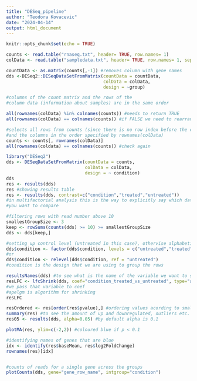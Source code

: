 ```yaml
---
title: "DESeq_pipeline"
author: "Teodora Kovacevic"
date: "2024-04-14"
output: html_document
---
```


```r
knitr::opts_chunk$set(echo = TRUE)
```

```r

counts <- read.table("rnaseq.txt", header= TRUE, row.names= 1)
colData <- read.table("sampledata.txt", header= TRUE, row.names= 1, sep = "\t", stringsAsFactors= TRUE)

countData <- as.matrix(counts[,-1]) #removes column with gene names
dds <-DESeq2::DESeqDataSetFromMatrix(countData = countData, 
                                     colData = colData, 
                                     design = ~group)
```
```r

#columns of the count matrix and the rows of the 
#column data (information about samples) are in the same order

all(rownames(colData) %in% colnames(counts)) #needs to return TRUE
all(rownames(colData) == colnames(counts)) #if FALSE we need to rearrange

#selects all rows from counts (since there is no row index before the comma) 
#and the columns in the order specified by rownames(colData)
counts <- counts[, rownames(colData)]
all(rownames(coldata) == colnames(counts)) #check again
```


```r
library("DESeq2")
dds <- DESeqDataSetFromMatrix(countData = counts,
                              colData = colData,
                              design = ~ condition)
dds
res <- results(dds)
res #showing results table
res <- results(dds, contrast=c("condition","treated","untreated")) 
#in multifactorial analysis this is the way to explicitly say which data 
#you want to compare

```

```r
#filtering rows with read number above 10
smallestGroupSize <- 3
keep <- rowSums(counts(dds) >= 10) >= smallestGroupSize
dds <- dds[keep,]
```

```r
#setting up control level (untreated in this case), othervise alphabetical
dds$condition <- factor(dds$condition, levels = c("untreated","treated"))
#or
dds$condition <- relevel(dds$condition, ref = "untreated")
#condition is the design that we are using to group the rows
```
```r
resultsNames(dds) #to see what is the name of the variable we want to shrink
resLFC <- lfcShrink(dds, coef="condition_treated_vs_untreated", type="apeglm")
#we pass that variable to coef
#apelgm is algorithm for shrinking
resLFC
```
```r
resOrdered <- res[order(res$pvalue),] #ordering values acording to smallest p
summary(res) #to see the amount of up and downregulated, outliers etc.
res05 <- results(dds, alpha=0.05) #by default alpha is 0.1
```

```r
plotMA(res, ylim=c(-2,2)) #coloured blue if p < 0.1

#identifying names of genes that are blue
idx <- identify(res$baseMean, res$log2FoldChange)
rownames(res)[idx]


#counts of reads for a single gene across the groups
plotCounts(dds, gene="gene_row_name", intgroup="condition")

```

